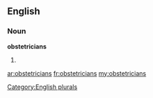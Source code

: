 ==English==

===Noun===
'''obstetricians'''

# {{plural of|[[obstetrician]]}}

[[Category:English plurals]]

[[ar:obstetricians]]
[[fr:obstetricians]]
[[my:obstetricians]]
